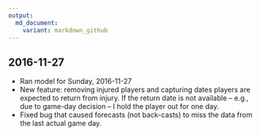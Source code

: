 ```yaml
---
output:
  md_document:
    variant: markdown_github
---
```


## 2016-11-27

* Ran model for Sunday, 2016-11-27
* New feature: removing injured players and capturing dates players are expected to return from injury. If the return date is not available -- e.g., due to game-day decision -- I hold the player out for one day.
* Fixed bug that caused forecasts (not back-casts) to miss the data from the last actual game day. 

